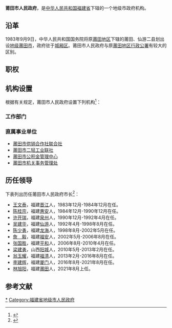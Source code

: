 {{Infobox PRCG
|机构名称=莆田市人民政府
|加挂牌子=
|标志1=National Emblem of the People's Republic of China (2).svg
|标志1说明=[[s:国务院关于国家行政机关和企业事业单位社会团体印章管理的规定|1999年规定]]：[[印章|印章]][[直径|直径]]4.5厘米，中央刊[[中华人民共和国国徽|国徽]]，由[[福建省人民政府|福建省人民政府]]制发。
|职位1=市长
|人员1=[[林旭阳|林旭阳]]
|职位2=副市长
|人员2=[[陈志强_(1965年)|陈志强]]（常务副市长）、{{wrap}}[[吴健明|吴健明]]、{{wrap}}[[陈枫_(1968年)|陈　枫]]、{{wrap}}[[胡国防|胡国防]]、{{wrap}}[[陈文荣|陈文荣]]、{{wrap}}[[林韶雯|林韶雯]]、{{wrap}}[[朱正扬|朱正扬]]、{{wrap}}[[祝海辉|祝海辉]]
|人数2=8
|职位3=
|人员3=
|被接替者=[[晋江地区|晋江地区]]（[[莆田县|莆田县]]、[[仙游县|仙游县]]）
|业务上级=[[福建省人民政府|福建省人民政府]]
|组织上级=[[莆田市人民代表大会|莆田市人民代表大会]]<br>[[莆田市人民代表大会常务委员会|莆田市人民代表大会常务委员会]]
|中共上级=[[中国共产党莆田市委员会|中国共产党莆田市委员会]]
|中共本级=中国共产党莆田市人民政府党组
|行政级别=正地厅级
|机构类型=[[地级市|地级市]][[人民政府|人民政府]]
|场所1=莆田市人民政府办公室
|地址1=[[福建省|福建省]][[莆田市|莆田市]][[城厢区|城厢区]]荔城中大道2169号
|坐标1=
|邮编1=351100
|官网={{url|http://www.putian.gov.cn/}}
|a=[[中国共产党莆田市委员会|中国共产党莆田市委员会]]
|b=[[莆田市人民代表大会|莆田市人民代表大会]]
|c=[[莆田市人民代表大会常务委员会|莆田市人民代表大会常务委员会]]
|d=[[中国人民政治协商会议莆田市委员会|中国人民政治协商会议莆田市委员会]]
|e=[[福建省莆田市中级人民法院|福建省莆田市中级人民法院]]
|f=[[莆田市人民检察院|莆田市人民检察院]]
}}
'''莆田市人民政府'''，是[[中华人民共和国|中华人民共和国]][[福建省|福建省]]下辖的一个地级市政府机构。
== 沿革 ==
1983年9月9日，中华人民共和国国务院将原[[莆田地区|莆田地区]]下辖的莆田、仙游二县划出设[[地级市|地级]][[莆田市|莆田市]]，政府驻于[[城厢区|城厢区]]。莆田市人民政府与原[[莆田地区|莆田地区]][[行政公署|行政公署]]有较大的区别。

== 职权 ==
{{:人民政府}}

== 机构设置 ==
根据有关规定，莆田市人民政府设置下列机构<ref>{{Cite web|title=莆田市政府机构|url=https://www.putian.gov.cn/zwgk/jgsz/|access-date=2022-02-22}}</ref>：

=== 工作部门 ===
{{columns-list|2|
* [[莆田市人民政府办公室|莆田市人民政府办公室]]
* [[莆田市公安局|莆田市公安局]]
* [[莆田市工业和信息化局|莆田市工业和信息化局]]
* [[莆田市农业农村局|莆田市农业农村局]]
* [[莆田市司法局|莆田市司法局]]
* [[莆田市审计局|莆田市审计局]]
* [[莆田市生态环境局|莆田市生态环境局]]
* [[莆田市海洋与渔业局|莆田市海洋与渔业局]]
* [[莆田市人力资源和社会保障局|莆田市人力资源和社会保障局]]
* [[莆田市财政局|莆田市财政局]]
* [[莆田市民族与宗教事务局|莆田市民族与宗教事务局]]
* [[莆田市城市管理局|莆田市城市管理局]]
* [[莆田市应急管理局|莆田市应急管理局]]
* [[莆田市林业局|莆田市林业局]]
* [[莆田市国有资产监督管理委员会|莆田市国有资产监督管理委员会]]
* [[莆田市地震局|莆田市地震局]]
* [[莆田市文化和旅游局|莆田市文化和旅游局]]
* [[莆田市体育局|莆田市体育局]]
* [[莆田市科学技术局|莆田市科学技术局]]
* [[莆田市统计局|莆田市统计局]]
* [[莆田市退役军人事务局|莆田市退役军人事务局]]
* [[莆田市民政局|莆田市民政局]]
* [[莆田市医疗保障局|莆田市医疗保障局]]
* [[莆田市市场监督管理局|莆田市市场监督管理局]]
* [[莆田市自然资源局|莆田市自然资源局]]
* [[莆田市发展与改革委员会|莆田市发展与改革委员会]]
* [[莆田市教育局|莆田市教育局]]
* [[莆田市住房和城乡建设局|莆田市住房和城乡建设局]]
* [[莆田市交通运输局|莆田市交通运输局]]
* [[莆田市水利局|莆田市水利局]]
* [[莆田市商务局|莆田市商务局]]
* [[莆田市卫生健康委员会|莆田市卫生健康委员会]]
}}
=== 直属事业单位 ===
* [[莆田市供销合作社联合社|莆田市供销合作社联合社]]
* [[莆田市二轻工业联社|莆田市二轻工业联社]]
* [[莆田市公积金管理中心|莆田市公积金管理中心]]
* [[莆田市机关事务管理处|莆田市机关事务管理处]]

== 历任领导 ==
{{Main|莆田历任行政长官列表}}
下表列出历任莆田市人民政府市长<ref>{{Cite book|edition=|chapter=|url=https://www.worldcat.org/oclc/55154285|publisher=方志出版社|date=|location=北京市|isbn=7-80122-669-0|oclc=55154285|first=|last=莆田市地方志编纂委员会|last2=黃金恳.等|last3=|last4=|title=莆田市志|year=2001年}}</ref>：

*[[王文泰|王文泰]]，福建[[晋江市|晋江]]人，1983年12月-1984年12月在任。
*[[陈桂宗|陈桂宗]]，福建[[惠安县|惠安]]人，1984年12月-1990年12月在任。
*[[许开瑞|许开瑞]]，福建[[泉州市|泉州]]人，1990年12月-1992年4月在任。
*[[吴建华|吴建华]]，福建[[仙游县|仙游]]人，1992年4月-1998年8月在任。
*[[陈少勇|陈少勇]]，福建[[龙海区|龙海]]人，1998年8月-2002年5月在任。
*[[詹毅|詹　毅]]，福建[[福安市|福安]]人，2002年5月-2006年8月在任。
*[[张国胜|张国胜]]，福建[[平和县|平和]]人，2006年8月-2010年4月在任。
*[[梁建勇|梁建勇]]，山西[[阳城县|阳城]]人，2010年5月-2013年2月在任。
*[[翁玉耀|翁玉耀]]，福建[[福清市|福清]]人，2013年2月-2016年8月在任。
*[[李建辉_(1963年)|李建辉]]，福建[[厦门市|厦门]]人，2016年8月-2021年8月在任。
*[[林旭阳|林旭阳]]，福建[[莆田市|莆田]]人，2021年8月上任。

==参考文献==
{{Reflist}}
{{福建省各地市|行政机关}}

[[Category:莆田市人民政府|*]]
[[Category:福建省地级市人民政府|Category:福建省地级市人民政府]]